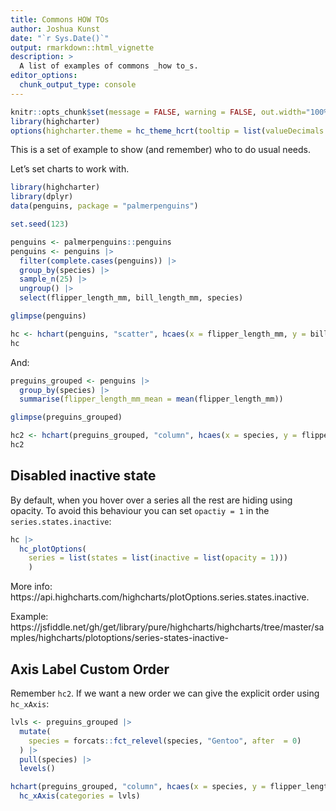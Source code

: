 ```yaml
---
title: Commons HOW TOs
author: Joshua Kunst
date: "`r Sys.Date()`"
output: rmarkdown::html_vignette
description: >
  A list of examples of commons _how to_s.
editor_options: 
  chunk_output_type: console
---
```


<script>
$(document).ready(function(){ 
  el = $(".page-header > h1")
  icon = "question-circle-o"
  text = el.text()
  text_new = "<span class=\"fa fa-" + icon  + "\"></span> " + text
  el.html(text_new) 
}) ;
</script>

```r
knitr::opts_chunk$set(message = FALSE, warning = FALSE, out.width="100%")
library(highcharter)
options(highcharter.theme = hc_theme_hcrt(tooltip = list(valueDecimals = 2)))
```

This is a set of example to show (and remember) who to do usual needs.

Let's set charts to work with.

```r
library(highcharter)
library(dplyr)
data(penguins, package = "palmerpenguins")

set.seed(123)

penguins <- palmerpenguins::penguins
penguins <- penguins |> 
  filter(complete.cases(penguins)) |> 
  group_by(species) |> 
  sample_n(25) |> 
  ungroup() |> 
  select(flipper_length_mm, bill_length_mm, species)

glimpse(penguins)

hc <- hchart(penguins, "scatter", hcaes(x = flipper_length_mm, y = bill_length_mm, group = species)) 
hc
```

And:

```r
preguins_grouped <- penguins |> 
  group_by(species) |> 
  summarise(flipper_length_mm_mean = mean(flipper_length_mm))

glimpse(preguins_grouped)

hc2 <- hchart(preguins_grouped, "column", hcaes(x = species, y = flipper_length_mm_mean))
hc2
```


## Disabled inactive state 

By default, when you hover over a series all the rest are hiding using opacity.
To avoid this behaviour you can set `opactiy = 1` in the `series.states.inactive`:

```r
hc |>
  hc_plotOptions(
    series = list(states = list(inactive = list(opacity = 1)))
    )
```

More info: https://api.highcharts.com/highcharts/plotOptions.series.states.inactive.

Example: https://jsfiddle.net/gh/get/library/pure/highcharts/highcharts/tree/master/samples/highcharts/plotoptions/series-states-inactive-

## Axis Label Custom Order

Remember `hc2`. If we want a new order we can give the explicit order
using `hc_xAxis`: 

```r
lvls <- preguins_grouped |> 
  mutate(
    species = forcats::fct_relevel(species, "Gentoo", after  = 0)
  ) |> 
  pull(species) |> 
  levels()

hchart(preguins_grouped, "column", hcaes(x = species, y = flipper_length_mm_mean)) |> 
  hc_xAxis(categories = lvls)
```


